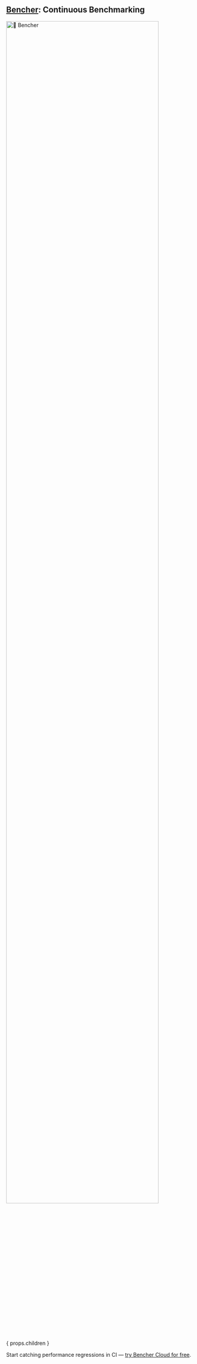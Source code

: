 
## [Bencher](/pricing): Continuous Benchmarking
<div class="content has-text-centered">
    <a href="/pricing">
        <img id={BENCHER_WORDMARK_INLINE_ID} src={BENCHER_WORDMARK} width="90%" alt="🐰 Bencher" />
    </a>
</div>

{ props.children }
<BencherIntro />

Start catching performance regressions in CI — [try Bencher Cloud for free](/pricing).
